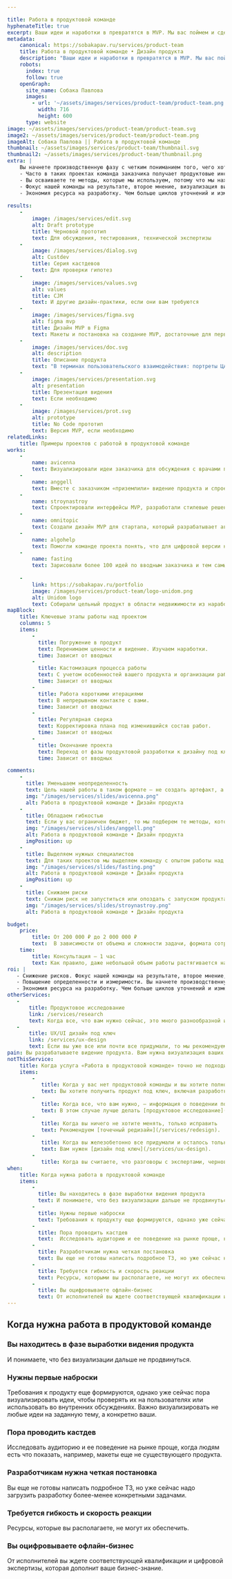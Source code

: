 ```yaml
---

title: Работа в продуктовой команде
hyphenateTitle: true
excerpt: Ваши идеи и наработки в превратятся в MVP. Мы вас поймем и сделаем дизайн, а вы преодолеете пропасть между вашим видением и реально работающим продуктом.
metadata:
    canonical: https://sobakapav.ru/services/product-team
    title: Работа в продуктовой команде • Дизайн продукта
    description: "Ваши идеи и наработки в превратятся в MVP. Мы вас поймем и сделаем дизайн, а вы преодолеете пропасть между вашим видением и реально работающим продуктом."
    robots:
      index: true
      follow: true
    openGraph:
      site_name: Собака Павлова
      images:
        - url: '~/assets/images/services/product-team/product-team.png'
          width: 716
          height: 600
      type: website
image: ~/assets/images/services/product-team/product-team.svg
image2: ~/assets/images/services/product-team/product-team.png
imageAlt: Собака Павлова || Работа в продуктовой команде
thumbnail: ~/assets/images/services/product-team/thumbnail.svg
thumbnail2: ~/assets/images/services/product-team/thumbnail.png
extra: | 
    Вы начнете производственную фазу с четким пониманием того, чего хотите достичь, и какие для этого нужны ресурсы
    - Часто в таких проектах команда заказчика получает продуктовые инсайты и корректирует видение продукта.
    - Вы осваиваете те методы, которые мы используем, потому что мы находимся в непрерывном контакте с вами.
    - Фокус нашей команды на результате, второе мнение, визуализация видения — все это это снижает риск не запуска или позднего запуска продукта. 
    - Экономия ресурса на разработку. Чем больше циклов уточнений и изменений продукта будет сделано до старта полноценной разработки, тем меньше ресурсов разработчиков будет задействовано в создании первой версии продукта.
    
results:
    -
        image: /images/services/edit.svg
        alt: Draft prototype
        title: Черновой прототип
        text: Для обсуждения, тестирования, технической экспертизы
    -
        image: /images/services/dialog.svg
        alt: Custdev
        title: Серия кастдевов
        text: Для проверки гипотез
    -
        image: /images/services/values.svg
        alt: values
        title: CJM
        text: И другие дизайн-практики, если они вам требуются
    -
        image: /images/services/figma.svg
        alt: figma mvp
        title: Дизайн MVP в Figma
        text: Макеты и постановка на создание MVP, достаточные для первой версии продукта
    -
        image: /images/services/doc.svg
        alt: description
        title: Описание продукта
        text: "В терминах пользовательского взаимодействия: портреты ЦА, ключевые сценарии"
    -
        image: /images/services/presentation.svg
        alt: presentation
        title: Презентация видения
        text: Если необходимо
    -
        image: /images/services/prot.svg
        alt: prototype
        title: No Code прототип
        text: Версия MVP, если необходимо
relatedLinks:
    title: Примеры проектов с работой в продуктовой команде
works:
    -
        name: avicenna
        text: Визуализировали идеи заказчика для обсуждения с врачами принципиально нового подхода к организации работы в МИС.
    -
        name: anggell
        text: Вместе с заказчиком «приземлили» видение продукта и спроектировали MVP во всех деталях.
    -
        name: stroynastroy
        text: Спроектировали интерфейсы MVP, разработали стилевые решения, протестировали интерфейсы на пользователях и передали в разработку.
    -
        name: omnitopic
        text: Создали дизайн MVP для стартапа, который разрабатывает агрегатор IT-конференций
    -
        name: algohelp
        text: Помогли команде проекта понять, что для цифровой версии нужно изменение методологии.
    -
        name: fasting
        text: Зарисовали более 100 идей по вводным заказчика и тем самым стартовали активную разработку продукта.  
    
    -
        link: https://sobakapav.ru/portfolio
        image: /images/services/product-team/logo-unidom.png
        alt: Unidom logo
        text: Собирали цельный продукт в области недвижимости из наработок мощной команды аналитиков.   
mapBlock:
    title: Ключевые этапы работы над проектом
    columns: 5
    items:
        -
          title: Погружение в продукт
          text: Перенимаем ценности и видение. Изучаем наработки.
          time: Зависит от вводных
        -
          title: Кастомизация процесса работы
          text: С учетом особенностей вашего продукта и организации работы продуктовой команды.
          time: Зависит от вводных
        -
          title: Работа короткими итерациями
          text: В непрерывном контакте с вами.
          time: Зависит от вводных
        -
          title: Регулярная сверка
          text: Корректировка плана под изменившийся состав работ.
          time: Зависит от вводных
        -
          title: Окончание проекта
          text: Переход от фазы продуктовой разработки к дизайну под ключ или к продуктовому исследованию.
          time: Зависит от вводных

comments:
    -
      title: Уменьшаем неопределенность
      text: Цель нашей работы в таком формате — не создать артефакт, а как можно более осознанно перейти от фазы формирования видения продукта к сравнительно типовым задачам по UX-дизайну или исследованию.
      img: "/images/services/slides/avicenna.png"
      alt: Работа в продуктовой команде • Дизайн продукта
    -
      title: Обладаем гибкостью
      text: Если у вас ограничен бюджет, то мы подберем те методы, которые в него укладываются и дают максимальный эффект для вас. Палитра методов продуктового дизайна достаточно большая.
      img: "/images/services/slides/anggell.png"
      alt: Работа в продуктовой команде • Дизайн продукта
      imgPosition: up
    -
      title: Выделяем нужных специалистов
      text: Для таких проектов мы выделяем команду с опытом работы над запуском продуктов. 
      img: "/images/services/slides/fasting.png"
      alt: Работа в продуктовой команде • Дизайн продукта
      imgPosition: up
    -
      title: Снижаем риски
      text: Снижам риск не запуститься или опоздать с запуском продукта.
      img: "/images/services/slides/stroynastroy.png"
      alt: Работа в продуктовой команде • Дизайн продукта

budget:
    price:
        title: От 200 000 ₽ до 2 000 000 ₽
        text:  В зависимости от объема и сложности задачи, формата сотрудничества (от серии брейнштормов до полного дизайн-сопровождения) и уровня детализации работы.
    time:
        title: Консультация — 1 час
        text: Как правило, даже небольшой объем работы растягивается на несколько месяцев, потому что заказчику нужно время осознать промежуточные результаты и скорректировать видение продукта.
roi: | 
   - Снижение рисков. Фокус нашей команды на результате, второе мнение, визуализация видения — все это это снижает риск не запуска или позднего запуска продукта.
   - Повышение определенности и измеримости. Вы начнете производственную фазу с четким пониманием того, чего хотите достичь, и какие для этого нужны ресурсы.
   - Экономия ресурса на разработку. Чем больше циклов уточнений и изменений продукта будет сделано до старта полноценной разработки, тем меньше ресурсов разработчиков будет задействовано в создании первой версии продукта. 
otherServices:
   - 
       title: Продуктовое исследование
       link: /services/research
       text: Когда все, что вам нужно сейчас, это много разнообразной информации о поведении пользователей, то лучше начинать с продуктового исследования.
   - 
       title: UX/UI дизайн под ключ
       link: /services/ux-design
       text: Если вы уже все или почти все придумали, то мы рекомендуем услугу UX/UI дизайн под ключ с значительно более предсказуемым планом действий. 
pain: Вы разрабатываете видение продукта. Вам нужна визуализация ваших идей, чтобы проверить их на пользователях или загрузть задачами разработку.
notThisService:
    title: Когда услуга «Работа в продуктовой команде» точно не подходит?
    items:
        -
           title: Когда у вас нет продуктовой команды и вы хотите полностью отгрузить продуктовую работу.
           text: Вы хотите получить продукт под ключ, включая разработку, маркетинг, вывод на рынок. Мы просто это не делаем.
        -
           title: Когда все, что вам нужно, — информация о поведении пользователя
           text: В этом случае лучше делать [продуктовое исследование](/services/research).
        -
           title: Когда вы ничего не хотите менять, только исправить
           text: Рекомендуем [точечный редизайн](/services/redesign).
        -
           title: Когда вы железобетонно все придумали и осталось только сделать
           text: Вам нужен [дизайн под ключ](/services/ux-design).
        -
           title: Когда вы считаете, что разговоры с экспертами, черновики и выброшенные варианты — это НЕ работа.
when:
    title: Когда нужна работа в продуктовой команде
    items:
        -
          title: Вы находитесь в фазе выработки видения продукта
          text: И понимаете, что без визуализации дальше не продвинуться.
        -
          title: Нужны первые наброски
          text: Требования к продукту еще формируются, однако уже сейчас пора визуализировать идеи, чтобы проверять их на пользователях или использовать во внутренних обсуждениях. Важно визуализировать не любые идеи на заданную тему, а конкретно ваши.
        -
          title: Пора проводить кастдев
          text:  Исследовать аудиторию и ее поведение на рынке проще, когда людям есть что показать, например, макеты еще не существующего продукта.
        -
          title: Разработчикам нужна четкая постановка
          text: Вы еще не готовы написать подробное ТЗ, но уже сейчас надо загрузить разработку более-менее конкретными задачами.
        -
          title: Требуется гибкость и скорость реакции
          text: Ресурсы, которыми вы располагаете, не могут их обеспечить.
        -
          title: Вы оцифровываете офлайн-бизнес
          text: От исполнителей вы ждете соответствующей квалификации и цифровой экспертизы, которая дополнит ваше бизнес-знание.  
---
```


## Когда нужна работа в продуктовой команде

### Вы находитесь в фазе выработки видения продукта

И понимаете, что без визуализации дальше не продвинуться.

### Нужны первые наброски

Требования к продукту еще формируются, однако уже сейчас пора визуализировать идеи, чтобы проверять их на пользователях или использовать во внутренних обсуждениях. Важно визуализировать не любые идеи на заданную тему, а конкретно ваши.

### Пора проводить кастдев

Исследовать аудиторию и ее поведение на рынке проще, когда людям есть что показать, например, макеты еще не существующего продукта.

### Разработчикам нужна четкая постановка

Вы еще не готовы написать подробное ТЗ, но уже сейчас надо загрузить разработку более-менее конкретными задачами.

### Требуется гибкость и скорость реакции

Ресурсы, которые вы располагаете, не могут их обеспечить.

### Вы оцифровываете офлайн-бизнес

От исполнителей вы ждете соответствующей квалификации и цифровой экспертизы, которая дополнит ваше бизнес-знание.
